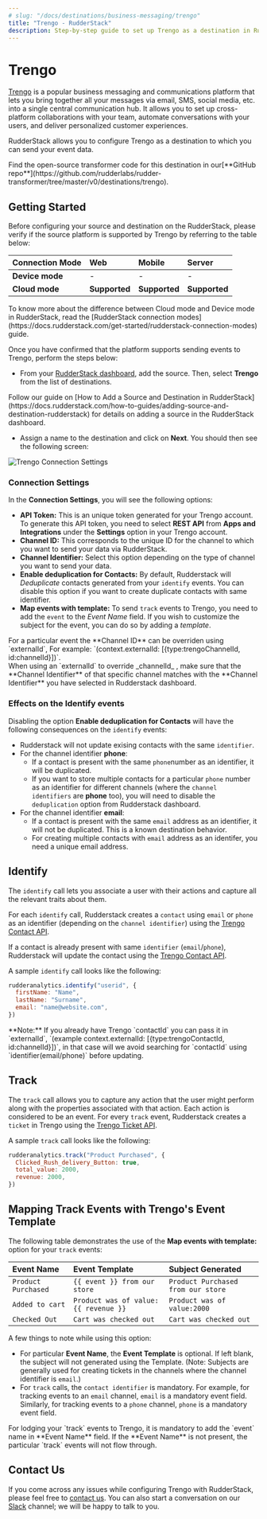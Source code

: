 ```yaml
---
# slug: "/docs/destinations/business-messaging/trengo"
title: "Trengo - RudderStack"
description: Step-by-step guide to set up Trengo as a destination in RudderStack.
---
```


# Trengo

[Trengo](https://trengo.com/en) is a popular business messaging and communications platform that lets you bring together all your messages via email, SMS, social media, etc. into a single central communication hub. It allows you to set up cross-platform collaborations with your team, automate conversations with your users, and deliver personalized customer experiences.

RudderStack allows you to configure Trengo as a destination to which you can send your event data.

<div class="successBlock">
  Find the open-source transformer code for this destination in our[**GitHub
  repo**](https://github.com/rudderlabs/rudder-transformer/tree/master/v0/destinations/trengo).
</div>

## Getting Started

Before configuring your source and destination on the RudderStack, please verify if the source platform is supported by Trengo by referring to the table below:

| **Connection Mode** | **Web**       | **Mobile**    | **Server**    |
| :------------------ | :------------ | :------------ | :------------ |
| **Device mode**     | -             | -             | -             |
| **Cloud** **mode**  | **Supported** | **Supported** | **Supported** |

<div class="infoBlock">
To know more about the difference between Cloud mode and Device mode in RudderStack, read the [RudderStack connection modes](https://docs.rudderstack.com/get-started/rudderstack-connection-modes) guide.

</div>

Once you have confirmed that the platform supports sending events to Trengo, perform the steps below:

- From your [RudderStack dashboard](https://app.rudderlabs.com/), add the source. Then, select **Trengo** from the list of destinations.

<div class="infoBlock">
Follow our guide on [How to Add a Source and Destination in RudderStack](https://docs.rudderstack.com/how-to-guides/adding-source-and-destination-rudderstack) for details on adding a source in the RudderStack dashboard.

</div>

- Assign a name to the destination and click on **Next**. You should then see the following screen:

![Trengo Connection Settings](../../.gitbook/assets/trengo-config.png)

### Connection Settings

In the **Connection Settings**, you will see the following options:

- **API Token:** This is an unique token generated for your Trengo account. To generate this API token, you need to select **REST API** from **Apps and Integrations** under the **Settings** option in your Trengo account.
- **Channel ID:** This corresponds to the unique ID for the channel to which you want to send your data via RudderStack.
- **Channel Identifier:** Select this option depending on the type of channel you want to send your data.
- **Enable deduplication for Contacts:** By default, Rudderstack will _Deduplicate_ contacts generated from your `identify` events. You can disable this option if you want to create duplicate contacts with same identifier.
- **Map events with template:** To send `track` events to Trengo, you need to add the `event` to the _Event Name_ field. If you wish to customize the subject for the event, you can do so by adding a _template_.

<div class="infoBlock">
For a particular event the **Channel ID** can be overriden using `externalId`, For example: `(context.externalId: [{type:trengoChannelId, id:channelId}])`.

</div>

<div class="warningBlock">
When using an `externalId` to override _channelId_ , make sure that the **Channel Identifier** of that specific channel matches with the **Channel Identifier** you have selected in Rudderstack dashboard.

</div>

### Effects on the Identify events

Disabling the option **Enable deduplication for Contacts** will have the following consequences on the `identify` events:

- Rudderstack will not update exising contacts with the same `identifier`.
- For the channel identifier **phone**:
  - If a contact is present with the same `phone`number as an identifier, it will be duplicated.
  - If you want to store multiple contacts for a particular `phone` number as an identifier for different channels \(where the `channel identifiers` are **phone** too\), you will need to disable the `deduplication` option from Rudderstack dashboard.
- For the channel identifier **email**:
  - If a contact is present with the same `email` address as an identifier, it will not be duplicated. This is a known destination behavior.
  - For creating multiple contacts with `email` address as an identifer, you need a unique email address.

## Identify

The `identify` call lets you associate a user with their actions and capture all the relevant traits about them.

For each `identify` call, Rudderstack creates a `contact` using `email` or `phone` as an identifier \(depending on the `channel identifier`\) using the [Trengo Contact API](https://developers.trengo.com/reference#create-update-a-user).

If a contact is already present with same `identifier` \(`email`/`phone`\), Rudderstack will update the contact using the [Trengo Contact API](https://developers.trengo.com/reference#update-a-user-1).

A sample `identify` call looks like the following:

```javascript
rudderanalytics.identify("userid", {
  firstName: "Name",
  lastName: "Surname",
  email: "name@website.com",
})
```

<div class="infoBlock">
**Note:** If you already have Trengo `contactId` you can pass it in `externalId`, `(example context.externalId: [{type:trengoContactId, id:channelId}])`, in that case will we avoid searching for `contactId` using `identifier(email/phone)` before updating.

</div>

## Track

The `track` call allows you to capture any action that the user might perform along with the properties associated with that action. Each action is considered to be an event. For every `track` event, Rudderstack creates a `ticket` in Trengo using the [Trengo Ticket API](https://developers.trengo.com/reference#create-a-ticket).

A sample `track` call looks like the following:

```javascript
rudderanalytics.track("Product Purchased", {
  Clicked_Rush_delivery_Button: true,
  total_value: 2000,
  revenue: 2000,
})
```

## Mapping Track Events with Trengo's Event Template

The following table demonstrates the use of the **Map events with template:** option for your `track` events:

| **Event Name**      | **Event Template**                   | **Subject Generated**              |
| :------------------ | :----------------------------------- | :--------------------------------- |
| `Product Purchased` | `{{ event }} from our store`         | `Product Purchased from our store` |
| `Added to cart`     | `Product was of value:{{ revenue }}` | `Product was of value:2000`        |
| `Checked Out`       | `Cart was checked out`               | `Cart was checked out`             |

A few things to note while using this option:

- For particular **Event Name**, the **Event Template** is optional. If left blank, the subject will not generated using the Template. \(Note: Subjects are generally used for creating tickets in the channels where the channel identifier is `email`.\)
- For `track` calls, the `contact identifier` is mandatory. For example, for tracking events to an `email` channel, `email` is a mandatory event field. Similarly, for tracking events to a `phone` channel, `phone` is a mandatory event field.

<div class="warningBlock">
For lodging your `track` events to Trengo, it is mandatory to add the `event` name in **Event Name** field. If the **Event Name** is not present, the particular `track` events will not flow through.

</div>

## Contact Us

If you come across any issues while configuring Trengo with RudderStack, please feel free to [contact us](mailto:docs@rudderstack.com). You can also start a conversation on our [Slack](https://resources.rudderstack.com/join-rudderstack-slack) channel; we will be happy to talk to you.

